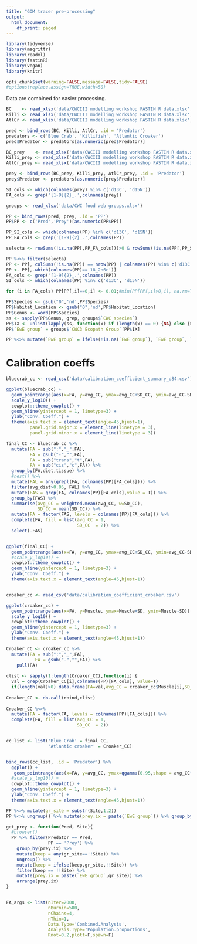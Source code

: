 ```yaml
---
title: "GOM tracer pre-processing"
output:
  html_document:
    df_print: paged
---
```


```r

library(tidyverse)
library(magrittr)
library(readxl)
library(fastinR)
library(vegan)
library(knitr)

opts_chunk$set(warning=FALSE,message=FALSE,tidy=FALSE)
#options(replace.assign=TRUE,width=50)

```

Data are combined for easier processing.

```r

BC    <- read_xlsx('data/CWCIII modelling workshop FASTIN R data.xlsx',sheet = 1, na = 'NA')
Killi <- read_xlsx('data/CWCIII modelling workshop FASTIN R data.xlsx',sheet = 2, na = 'NA')
AtlCr <- read_xlsx('data/CWCIII modelling workshop FASTIN R data.xlsx',sheet = 3, na = 'NA')

pred <- bind_rows(BC, Killi, AtlCr, .id = 'Predator')
predators <- c('Blue Crab', 'Killifish', 'Atlantic Croaker')
pred$Predator <- predators[as.numeric(pred$Predator)]

BC_prey    <- read_xlsx('data/CWCIII modelling workshop FASTIN R data.xlsx',sheet = 5, na = 'NA')
Killi_prey <- read_xlsx('data/CWCIII modelling workshop FASTIN R data.xlsx',sheet = 6, na = 'NA')
AtlCr_prey <- read_xlsx('data/CWCIII modelling workshop FASTIN R data.xlsx',sheet = 7, na = 'NA')

prey <- bind_rows(BC_prey, Killi_prey, AtlCr_prey, .id = 'Predator')
prey$Predator <- predators[as.numeric(prey$Predator)]

SI_cols <- which(colnames(prey) %in% c('d13C', 'd15N'))
FA_cols <- grep('[1-9]{2}_.',colnames(prey))

groups <- read_xlsx('data/CWC food web groups.xlsx')

PP <- bind_rows(pred, prey, .id = 'PP')
PP$PP <- c('Pred','Prey')[as.numeric(PP$PP)]

PP_SI_cols <- which(colnames(PP) %in% c('d13C', 'd15N'))
PP_FA_cols <- grep('[1-9]{2}_.',colnames(PP))

selecta <- rowSums(!is.na(PP[,PP_FA_cols]))>0 & rowSums(!is.na(PP[,PP_SI_cols]))>0

PP %<>% filter(selecta)
PP <- PP[, colSums(!is.na(PP)) == nrow(PP) | colnames(PP) %in% c('d13C', 'd15N')]
PP <- PP[,-which(colnames(PP)=='18_2n6c')]
FA_cols <- grep('[1-9]{2}_.',colnames(PP))
SI_cols <- which(colnames(PP) %in% c('d13C', 'd15N'))

for (i in FA_cols) PP[PP[,i]==0,i] <- 0.01;#min(PP[PP[,i]>0,i], na.rm=T)

PP$Species <- gsub("0",'nd',PP$Species)
PP$Habitat_Location <- gsub("0",'nd',PP$Habitat_Location)
PP$Genus <- word(PP$Species)
ss <- sapply(PP$Genus, grep, groups$`CWC species`)
PP$IX <- unlist(lapply(ss, function(x) if (length(x) == 0) {NA} else {x}))
PP$`EwE group` = groups$`CWC3 Ecopath Group`[PP$IX]

PP %<>% mutate(`EwE group` = ifelse(!is.na(`EwE group`), `EwE group`, `Species`))

```

# Calibration coeffs

```r

bluecrab_cc <- read_csv('data/calibration_coefficient_summary_d84.csv')

ggplot(bluecrab_cc) + 
  geom_pointrange(aes(x=FA, y=avg_CC, ymax=avg_CC+SD_CC, ymin=avg_CC-SD_CC, col=diet)) + 
  scale_y_log10() + 
  cowplot::theme_cowplot() + 
  geom_hline(yintercept = 1, linetype=3) + 
  ylab("Conv. Coeff.") + 
  theme(axis.text.x = element_text(angle=45,hjust=1),
         panel.grid.major.x = element_line(linetype = 3),
         panel.grid.minor.x = element_line(linetype = 3))

final_CC <- bluecrab_cc %>% 
  mutate(FA = sub(":","_",FA),
         FA = gsub("-","",FA),
         FA = sub("trans","t",FA),
         FA = sub("cis","c",FA)) %>%
  group_by(FA,diet,tissue) %>%
  #nest() %>%
  mutate(FAL = any(grepl(FA, colnames(PP)[FA_cols]))) %>%
  filter(avg_diet>0.05, FAL) %>%
  mutate(FAS = grep(FA, colnames(PP)[FA_cols],value = T)) %>%
  group_by(FAS) %>%
  summarise(avg_CC = weighted.mean(avg_CC, w=SD_CC),
            SD_CC = mean(SD_CC)) %>%
  mutate(FA = factor(FAS, levels = colnames(PP)[FA_cols])) %>%
  complete(FA, fill = list(avg_CC = 1,
                           SD_CC  = 2)) %>%
  select(-FAS)


ggplot(final_CC) + 
  geom_pointrange(aes(x=FA, y=avg_CC, ymax=avg_CC+SD_CC, ymin=avg_CC-SD_CC)) + 
  #scale_y_log10() + 
  cowplot::theme_cowplot() + 
  geom_hline(yintercept = 1, linetype=3) + 
  ylab("Conv. Coeff.") + 
  theme(axis.text.x = element_text(angle=45,hjust=1))


croaker_cc <- read_csv('data/calibration_coefficient_croaker.csv')

ggplot(croaker_cc) + 
  geom_pointrange(aes(x=FA, y=Muscle, ymax=Muscle+SD, ymin=Muscle-SD)) + 
  scale_y_log10() + 
  cowplot::theme_cowplot() + 
  geom_hline(yintercept = 1, linetype=3) + 
  ylab("Conv. Coeff.") + 
  theme(axis.text.x = element_text(angle=45,hjust=1))

Croaker_CC <- croaker_cc %>% 
  mutate(FA = sub(":","_",FA),
           FA = gsub("-","",FA)) %>% 
    pull(FA) 
  
clist <- sapply(1:length(Croaker_CC),function(i) {
  val = grep(Croaker_CC[i],colnames(PP)[FA_cols], value=T)
  if(length(val)>0) data.frame(FA=val,avg_CC = croaker_cc$Muscle[i],SD_CC = croaker_cc$SD[i])})
  
Croaker_CC <- do.call(rbind,clist)
  
Croaker_CC %<>%
  mutate(FA = factor(FA, levels = colnames(PP)[FA_cols])) %>%
  complete(FA, fill = list(avg_CC = 1,
                           SD_CC  = 2))


cc_list <- list('Blue Crab' = final_CC,
                'Atlantic croaker' = Croaker_CC)


bind_rows(cc_list, .id = 'Predator') %>%
  ggplot() + 
   geom_pointrange(aes(x=FA, y=avg_CC, ymax=qgamma(0.95,shape = avg_CC^2/SD_CC^2, rate = avg_CC/SD_CC^2), ymin=qgamma(0.05,shape = avg_CC^2/SD_CC^2, rate = avg_CC/SD_CC^2), col=Predator)) + 
  #scale_y_log10() + 
  cowplot::theme_cowplot() + 
  geom_hline(yintercept = 1, linetype=3) + 
  ylab("Conv. Coeff.") + 
  theme(axis.text.x = element_text(angle=45,hjust=1))

```

```r

PP %<>% mutate(gr_site = substr(Site,1,2))
PP %<>% ungroup() %>% mutate(prey.ix = paste(`EwE group`)) %>% group_by(prey.ix,Predator,gr_site) %>% filter(n()>=3)

get_prey <- function(Pred, Site){
  #browser()
  PP %>% filter(Predator == Pred,
                PP == 'Prey') %>% 
    group_by(prey.ix) %>%
    mutate(keep = any(gr_site==!!Site)) %>% 
    ungroup() %>% 
    mutate(keep = ifelse(keep,gr_site,!!Site)) %>% 
    filter(keep == !!Site) %>%
    mutate(prey.ix = paste(`EwE group`,gr_site)) %>% 
    arrange(prey.ix)
}


FA_args <- list(nIter=2000,
                nBurnin=500,
                nChains=4,
                nThin=1,
                Data.Type='Combined.Analysis',
                Analysis.Type='Population.proportions',
                Rnot=0.2,plott=F,spawn=F)

```

<!-- ```{r} -->

<!-- BC_PS_pred <- PP %>% filter(Predator == 'Blue Crab', -->
<!--                          PP == 'Pred', -->
<!--                          gr_site=='PS')  -->

<!-- BC_PS_prey <- get_prey(Pred = 'Blue Crab', Site = 'PS') %>% filter(!grepl('Blue crabs',prey.ix)) -->

<!-- BC.data.PS <- add_FA(FA.predators = as.matrix(BC_PS_pred[, FA_cols]), -->
<!--                      FA.preys     = data.frame(BC_PS_prey[,c(which(colnames(PP)=='prey.ix'),FA_cols)]), -->
<!--                      CC.mean = cc_list$`Blue Crab`$avg_CC, -->
<!--                      CC.var  = cc_list$`Blue Crab`$SD_CC) -->


<!-- BC.data.PS <- add_SI(SI.predators = as.matrix(BC_PS_pred[, SI_cols]), -->
<!--                      SI.preys     = data.frame(BC_PS_prey[,c(which(colnames(PP)=='prey.ix'),SI_cols)]), -->
<!--                      FC.mean = c(-0.5, 1), -->
<!--                      FC.var  = c(1, 1), -->
<!--                      datas=BC.data.PS) -->


<!-- BC_WP_pred <- PP %>% filter(Predator == 'Blue Crab', -->
<!--                          PP == 'Pred', -->
<!--                          gr_site=='WP')  -->

<!-- BC_WP_prey <- get_prey(Pred = 'Blue Crab', Site = 'WP') %>% filter(!grepl('Blue crabs',prey.ix)) -->

<!-- BC.data.WP <- add_FA(FA.predators = as.matrix(BC_WP_pred[, FA_cols]), -->
<!--                      FA.preys     = data.frame(BC_WP_prey[,c(which(colnames(PP)=='prey.ix'),FA_cols)]), -->
<!--                      CC.mean = cc_list$`Blue Crab`$avg_CC, -->
<!--                      CC.var  = cc_list$`Blue Crab`$SD_CC) -->


<!-- BC.data.WP <- add_SI(SI.predators = as.matrix(BC_WP_pred[, SI_cols]), -->
<!--                      SI.preys     = data.frame(BC_WP_prey[,c(which(colnames(PP)=='prey.ix'),SI_cols)]), -->
<!--                      FC.mean = c(-0.5, 1), -->
<!--                      FC.var  = c(1, 1), -->
<!--                      datas=BC.data.WP) -->



<!-- BC_vs_BC_PS_prey <- get_prey(Pred = 'Blue Crab', Site = 'PS')  -->

<!-- BCvsBC.data.PS <- add_FA(FA.predators = as.matrix(BC_PS_pred[, FA_cols]), -->
<!--                      FA.preys     = data.frame(BC_vs_BC_PS_prey[,c(which(colnames(PP)=='prey.ix'),FA_cols)]), -->
<!--                      CC.mean = cc_list$`Blue Crab`$avg_CC, -->
<!--                      CC.var  = cc_list$`Blue Crab`$SD_CC) -->


<!-- BCvsBC.data.PS <- add_SI(SI.predators = as.matrix(BC_PS_pred[, SI_cols]), -->
<!--                      SI.preys     = data.frame(BC_vs_BC_PS_prey[,c(which(colnames(PP)=='prey.ix'),SI_cols)]), -->
<!--                      FC.mean = c(-0.5, 1), -->
<!--                      FC.var  = c(1, 1), -->
<!--                      datas=BCvsBC.data.PS) -->



<!-- BC_vs_BC_WP_prey <- get_prey(Pred = 'Blue Crab', Site = 'WP')  -->

<!-- BCvsBC.data.WP <- add_FA(FA.predators = as.matrix(BC_WP_pred[, FA_cols]), -->
<!--                      FA.preys     = data.frame(BC_vs_BC_WP_prey[,c(which(colnames(PP)=='prey.ix'),FA_cols)]), -->
<!--                      CC.mean = cc_list$`Blue Crab`$avg_CC, -->
<!--                      CC.var  = cc_list$`Blue Crab`$SD_CC) -->


<!-- BCvsBC.data.WP <- add_SI(SI.predators = as.matrix(BC_WP_pred[, SI_cols]), -->
<!--                      SI.preys     = data.frame(BC_vs_BC_WP_prey[,c(which(colnames(PP)=='prey.ix'),SI_cols)]), -->
<!--                      FC.mean = c(-0.5, 1), -->
<!--                      FC.var  = c(1, 1), -->
<!--                      datas=BCvsBC.data.WP) -->

<!-- ``` -->

<!-- ## Model -->

<!-- ```{r model0} -->

<!-- FAS <- which(colnames(BCvsBC.data.PS$datas.FA$preds.FA) %in% c('18_1n9c', -->
<!--                                                         '18_3n3', -->
<!--                                                         '22_6n3', -->
<!--                                                         '16_1n7', -->
<!--                                                         '16_0', -->
<!--                                                         '18_1n9t', -->
<!--                                                         '18_1n7', -->
<!--                                                         '18_0', -->
<!--                                                         '18_3n6')) -->
<!-- BC.data.PS.sub <- fastinR::select_vars(BC.data.PS, FAS) -->
<!-- par(mfrow=c(2,1)) -->
<!-- dataplot(BC.data.PS) -->
<!-- dataplot(BC.data.PS.sub) -->

<!-- FA_args$datas <- BC.data.PS.sub -->
<!-- BC.data.PS.mod <- brms:::eval_silent(do.call(run_MCMC, FA_args), type='message') -->
<!-- #diagnostics -->
<!-- MCMCplot(BC.data.PS.mod$res) -->
<!-- diags(BC.data.PS.mod$res) -->
<!-- BC.data.PS.mod$res -->
<!-- plot.pop_props(BC.data.PS.mod$res,save=F,density=F,types = 'post') -->



<!-- BC.data.WP.sub <- fastinR::select_vars(BC.data.WP, FAS) -->
<!-- par(mfrow=c(2,1)) -->
<!-- dataplot(BC.data.WP.sub) -->
<!-- dataplot(BC.data.WP) -->


<!-- FA_args$datas <- BC.data.WP.sub -->
<!-- BC.data.WP.mod <- brms:::eval_silent(do.call(run_MCMC, FA_args), type='message') -->
<!-- #diagnostics -->
<!-- MCMCplot(BC.data.WP.mod$res) -->
<!-- diags(BC.data.WP.mod$res) -->
<!-- BC.data.WP.mod$res -->
<!-- plot.pop_props(BC.data.WP.mod$res,save=F,density = F) -->

<!-- plot(BC.data.PS.mod$mod,pars='cc') + geom_vline(xintercept=qnorm(0.025,1,1), linetype=2) + geom_vline(xintercept=qnorm(0.975,1,1), linetype=2) -->

<!-- ################################## -->
<!-- ###### Same with BC prey ######### -->
<!-- ################################## -->

<!-- BCvsBC.data.PS.sub <- fastinR::select_vars(BCvsBC.data.PS, FAS) -->
<!-- par(mfrow=c(2,1)) -->
<!-- dataplot(BCvsBC.data.PS) -->
<!-- dataplot(BCvsBC.data.PS.sub) -->

<!-- FA_args$datas <- BCvsBC.data.PS.sub -->
<!-- BCvsBC.data.PS.mod <- brms:::eval_silent(do.call(run_MCMC, FA_args), type='message') -->
<!-- #diagnostics -->
<!-- MCMCplot(BCvsBC.data.PS.mod$res) -->
<!-- diags(BCvsBC.data.PS.mod$res) -->
<!-- BCvsBC.data.PS.mod$res -->
<!-- plot.pop_props(BCvsBC.data.PS.mod$res,save=F,density=F,types = 'post') -->



<!-- BCvsBC.data.WP.sub <- fastinR::select_vars(BCvsBC.data.WP, FAS) -->
<!-- par(mfrow=c(2,1)) -->
<!-- dataplot(BCvsBC.data.WP.sub) -->
<!-- dataplot(BCvsBC.data.WP) -->

<!-- FA_args$datas <- BCvsBC.data.WP.sub -->
<!-- BCvsBC.data.WP.mod <- brms:::eval_silent(do.call(run_MCMC, FA_args), type='message') -->
<!-- #diagnostics -->
<!-- MCMCplot(BCvsBC.data.WP.mod$res) -->
<!-- diags(BCvsBC.data.WP.mod$res) -->
<!-- BCvsBC.data.WP.mod$res -->
<!-- plot.pop_props(BCvsBC.data.WP.mod$res,save=F,density = F) -->

<!-- plot(BCvsBC.data.PS.mod$mod,pars='cc') + geom_vline(xintercept=qnorm(0.025,1,1), linetype=2) + geom_vline(xintercept=qnorm(0.975,1,1), linetype=2) -->


<!-- ``` -->
<!-- # Killifish -->

<!-- ```{r} -->

<!-- KF_PS_pred <- PP %>% filter(Predator == 'Killifish', -->
<!--                          PP == 'Pred', -->
<!--                          gr_site=='PS')  -->

<!-- KF_PS_prey <- get_prey(Pred = 'Killifish', Site = 'PS') %>% filter(!grepl('Menhaden',prey.ix)) -->

<!-- KF.data.PS <- add_FA(FA.predators = as.matrix(KF_PS_pred[, FA_cols]), -->
<!--                      FA.preys     = data.frame(KF_PS_prey[,c(which(colnames(PP)=='prey.ix'),FA_cols)])) -->


<!-- KF.data.PS <- add_SI(SI.predators = as.matrix(KF_PS_pred[, SI_cols]), -->
<!--                      SI.preys     = data.frame(KF_PS_prey[,c(which(colnames(PP)=='prey.ix'),SI_cols)]), -->
<!--                      FC.mean = c(-0.5, 1), -->
<!--                      FC.var  = c(1, 1), -->
<!--                      datas=KF.data.PS) -->


<!-- KF_WP_pred <- PP %>% filter(Predator == 'Killifish', -->
<!--                          PP == 'Pred', -->
<!--                          gr_site=='WP')  -->

<!-- KF_WP_prey <- get_prey(Pred = 'Killifish', Site = 'WP') %>% filter(!grepl('Menhaden',prey.ix)) -->

<!-- KF.data.WP <- add_FA(FA.predators = as.matrix(KF_WP_pred[, FA_cols]), -->
<!--                      FA.preys     = data.frame(KF_WP_prey[,c(which(colnames(PP)=='prey.ix'),FA_cols)])) -->


<!-- KF.data.WP <- add_SI(SI.predators = as.matrix(KF_WP_pred[, SI_cols]), -->
<!--                      SI.preys     = data.frame(KF_WP_prey[,c(which(colnames(PP)=='prey.ix'),SI_cols)]), -->
<!--                      FC.mean = c(-0.5, 1), -->
<!--                      FC.var  = c(1, 1), -->
<!--                      datas=KF.data.WP) -->

<!-- ``` -->

<!-- ## Model -->

<!-- ```{r model1} -->

<!-- FAS <- which(colnames(BCvsBC.data.PS$datas.FA$preds.FA) %in% c('18_1n9c', -->
<!--                                                         '18_3n3', -->
<!--                                                         '22_6n3', -->
<!--                                                         '16_1n7', -->
<!--                                                         '16_0', -->
<!--                                                         '24_1n9', -->
<!--                                                         '18_1n7', -->
<!--                                                         '18_0', -->
<!--                                                         '24_0')) -->

<!-- KF.data.PS.sub <- fastinR::select_vars(KF.data.PS, FAS) -->
<!-- par(mfrow=c(2,1)) -->
<!-- dataplot(KF.data.PS) -->
<!-- dataplot(KF.data.PS.sub) -->

<!-- FA_args$datas <- KF.data.PS.sub -->

<!-- KF.data.PS.mod <- brms:::eval_silent(do.call(run_MCMC, FA_args), type='message') -->
<!-- #diagnostics -->
<!-- MCMCplot(KF.data.PS.mod$res) -->
<!-- diags(KF.data.PS.mod$res) -->
<!-- KF.data.PS.mod$res -->
<!-- plot.pop_props(KF.data.PS.mod$res,save=F,density=F, type='post') -->


<!-- FAS <- which(colnames(BCvsBC.data.PS$datas.FA$preds.FA) %in% c('18_1n9c', -->
<!--                                                         '18_3n3', -->
<!--                                                         '22_6n3', -->
<!--                                                         '16_1n7', -->
<!--                                                         '16_0', -->
<!--                                                         '17_0', -->
<!--                                                         '18_1n7', -->
<!--                                                         '18_0', -->
<!--                                                         '24_0')) -->

<!-- KF.data.WP.sub <- fastinR::select_vars(KF.data.WP, FAS) -->
<!-- par(mfrow=c(2,1)) -->
<!-- dataplot(KF.data.WP.sub) -->
<!-- dataplot(KF.data.WP) -->

<!-- FA_args$datas <- KF.data.WP.sub -->

<!-- KF.data.WP.mod <- brms:::eval_silent(do.call(run_MCMC, FA_args), type='message') -->
<!-- #diagnostics -->
<!-- MCMCplot(KF.data.WP.mod$res) -->
<!-- diags(KF.data.WP.mod$res) -->
<!-- KF.data.WP.mod$res -->
<!-- plot.pop_props(KF.data.WP.mod$res,save=F,density = F) -->

<!-- ``` -->

<!-- # Atlantic Croaker -->

<!-- ```{r} -->

<!-- AC_PS_pred <- PP %>% filter(Predator == 'Atlantic Croaker', -->
<!--                          PP == 'Pred', -->
<!--                          gr_site=='PS')  -->

<!-- AC_PS_prey <- get_prey(Pred = 'Atlantic Croaker', Site = 'PS')  -->

<!-- AC.data.PS <- add_FA(FA.predators = as.matrix(AC_PS_pred[, FA_cols]), -->
<!--                      FA.preys     = data.frame(AC_PS_prey[,c(which(colnames(PP)=='prey.ix'),FA_cols)]), -->
<!--                      CC.mean = cc_list$`Atlantic croaker`$avg_CC, -->
<!--                      CC.var  = cc_list$`Atlantic croaker`$SD_CC) -->


<!-- AC.data.PS <- add_SI(SI.predators = as.matrix(AC_PS_pred[, SI_cols]), -->
<!--                      SI.preys     = data.frame(AC_PS_prey[,c(which(colnames(PP)=='prey.ix'),SI_cols)]), -->
<!--                      FC.mean = c(-0.5, 1), -->
<!--                      FC.var  = c(1, 1), -->
<!--                      datas=AC.data.PS) -->


<!-- AC_WP_pred <- PP %>% filter(Predator == 'Atlantic Croaker', -->
<!--                          PP == 'Pred', -->
<!--                          gr_site=='WP')  -->

<!-- AC_WP_prey <- get_prey(Pred = 'Atlantic Croaker', Site = 'WP') -->

<!-- AC.data.WP <- add_FA(FA.predators = as.matrix(AC_WP_pred[, FA_cols]), -->
<!--                      FA.preys     = data.frame(AC_WP_prey[,c(which(colnames(PP)=='prey.ix'),FA_cols)]), -->
<!--                      CC.mean = cc_list$`Atlantic croaker`$avg_CC, -->
<!--                      CC.var  = cc_list$`Atlantic croaker`$SD_CC) -->


<!-- AC.data.WP <- add_SI(SI.predators = as.matrix(AC_WP_pred[, SI_cols]), -->
<!--                      SI.preys     = data.frame(AC_WP_prey[,c(which(colnames(PP)=='prey.ix'),SI_cols)]), -->
<!--                      FC.mean = c(-0.5, 1), -->
<!--                      FC.var  = c(1, 1), -->
<!--                      datas=AC.data.WP) -->

<!-- ``` -->

<!-- ## Model -->

<!-- ```{r model2} -->


<!-- FAS <- which(colnames(AC.data.PS$datas.FA$preds.FA) %in% c('18_1n9c', -->
<!--                                                         '22_0', -->
<!--                                                         '22_6n3', -->
<!--                                                         '16_1n7', -->
<!--                                                         '16_0', -->
<!--                                                         '17_0', -->
<!--                                                         '18_1n7', -->
<!--                                                         '18_0', -->
<!--                                                         '24_0', -->
<!--                                                         '22_0', -->
<!--                                                         '18_1n9t')) -->

<!-- AC.data.PS.sub <- fastinR::select_vars(AC.data.PS, FAS) -->
<!-- par(mfrow=c(2,1)) -->
<!-- dataplot(AC.data.PS) -->
<!-- dataplot(AC.data.PS.sub) -->

<!-- FA_args$datas <- AC.data.PS.sub -->

<!-- AC.data.PS.mod <- brms:::eval_silent(do.call(run_MCMC, FA_args), type='message') -->
<!-- #diagnostics -->
<!-- MCMCplot(AC.data.PS.mod$res) -->
<!-- diags(AC.data.PS.mod$res) -->
<!-- AC.data.PS.mod$res -->
<!-- plot.pop_props(AC.data.PS.mod$res,save=F,density=F, type='post') -->



<!-- FAS <- which(colnames(BCvsBC.data.PS$datas.FA$preds.FA) %in% c('18_1n9c', -->
<!--                                                         '22_0', -->
<!--                                                         '22_6n3', -->
<!--                                                         '16_1n7', -->
<!--                                                         '16_0', -->
<!--                                                         '17_0', -->
<!--                                                         '18_0', -->
<!--                                                         '24_0')) -->

<!-- AC.data.WP.sub <- fastinR::select_vars(AC.data.WP, FAS) -->
<!-- par(mfrow=c(2,1)) -->
<!-- dataplot(AC.data.WP.sub) -->
<!-- dataplot(AC.data.WP) -->

<!-- FA_args$datas <- AC.data.WP.sub -->

<!-- AC.data.WP.mod <-  brms:::eval_silent(do.call(run_MCMC, FA_args), type='message') -->
<!-- #diagnostics -->
<!-- MCMCplot(AC.data.WP.mod$res) -->
<!-- diags(AC.data.WP.mod$res) -->
<!-- AC.data.WP.mod$res -->
<!-- plot.pop_props(AC.data.WP.mod$res,save=F,density = F, type='post') -->

<!-- ``` -->

<!-- ```{r} -->

<!-- modlist <- list('Blue crab PS' = list(mod  = BC.data.PS.mod$mod, -->
<!--                                       prey = BC.data.PS.mod$res$prey.names), -->
<!--                 'Blue crab WPH' = list(mod  = BC.data.WP.mod$mod, -->
<!--                                       prey = BC.data.WP.mod$res$prey.names), -->
<!--                 'Killifish PS' = list(mod  = KF.data.PS.mod$mod, -->
<!--                                       prey = KF.data.PS.mod$res$prey.names), -->
<!--                 'Killifish WPH' = list(mod  = KF.data.WP.mod$mod, -->
<!--                                       prey = KF.data.WP.mod$res$prey.names), -->
<!--                 'Atlantic Croaker PS' = list(mod  = AC.data.PS.mod$mod, -->
<!--                                       prey = AC.data.PS.mod$res$prey.names), -->
<!--                 'Atlantic Croaker WPH' = list(mod  = AC.data.WP.mod$mod, -->
<!--                                       prey = AC.data.WP.mod$res$prey.names)) -->

<!-- out <- lapply(modlist, function(l) { -->
<!--   props <- rstan::extract(l$mod,pars='prop')$prop -->
<!--   colnames(props) <- l$prey -->
<!-- reshape2::melt(props) -->
<!-- }) %>% bind_rows(.id = 'Species') -->

<!-- colnames(out)[2:3] <- c('iter', 'Prey') -->

<!-- out %<>%  -->
<!--   mutate(Prey = gsub(' PS','',Prey), -->
<!--          Prey = gsub(' WP','',Prey)) %>% -->
<!--   group_by(Species, Prey) %>% -->
<!--   summarise(m = mean(value), -->
<!--             q11 = quantile(value, 0.025), -->
<!--             q1 = quantile(value, 0.1), -->
<!--             q3 = quantile(value, 0.9), -->
<!--             q33 = quantile(value, 0.975)) -->

<!-- ggplot(out) + -->
<!--   geom_pointrange(aes(x=Prey, y=m, ymin=q11, ymax=q33, col=Prey), size=0.5) +  -->
<!--   geom_linerange(aes(x=Prey, y=m, ymin=q1, ymax=q3, col=Prey), size=1) +  -->
<!--   facet_wrap(~Species, ncol = 2, scales = 'free_y') +  -->
<!--   coord_flip() +  -->
<!--   cowplot::theme_cowplot() +  -->
<!--   scale_color_discrete(guide='none') +  -->
<!--   ylab('Prey proportion') + -->
<!--   theme(axis.text.y = element_text(size=8)) -->

<!-- ``` -->


<!-- ```{r} -->

<!-- modlist <- list('Blue crab PS - no BC prey' = list(mod  = BC.data.PS.mod$mod, -->
<!--                                                    prey = BC.data.PS.mod$res$prey.names), -->
<!--                 'Blue crab WPH - no BC prey' = list(mod  = BC.data.WP.mod$mod, -->
<!--                                                     prey = BC.data.WP.mod$res$prey.names), -->
<!--                 'Blue crab PS - with BC prey' = list(mod  = BCvsBC.data.PS.mod$mod, -->
<!--                                                      prey = BCvsBC.data.PS.mod$res$prey.names), -->
<!--                 'Blue crab WPH - with BC prey' = list(mod  = BCvsBC.data.WP.mod$mod, -->
<!--                                                       prey = BCvsBC.data.WP.mod$res$prey.names)) -->

<!-- out <- lapply(modlist, function(l) { -->
<!--   props <- rstan::extract(l$mod,pars='prop')$prop -->
<!--   colnames(props) <- l$prey -->
<!-- reshape2::melt(props) -->
<!-- }) %>% bind_rows(.id = 'Species') -->

<!-- colnames(out)[2:3] <- c('iter', 'Prey') -->

<!-- out %<>%  -->
<!--   mutate(Prey = gsub(' PS','',Prey), -->
<!--          Prey = gsub(' WP','',Prey)) %>% -->
<!--   group_by(Species, Prey) %>% -->
<!--   summarise(m = mean(value), -->
<!--             q11 = quantile(value, 0.025), -->
<!--             q1 = quantile(value, 0.1), -->
<!--             q3 = quantile(value, 0.9), -->
<!--             q33 = quantile(value, 0.975)) -->

<!-- ggplot(out) + -->
<!--   geom_pointrange(aes(x=Prey, y=m, ymin=q11, ymax=q33, col=Prey), size=0.5) +  -->
<!--   geom_linerange(aes(x=Prey, y=m, ymin=q1, ymax=q3, col=Prey), size=1) +  -->
<!--   facet_wrap(~Species, ncol = 2, scales = 'free_y') +  -->
<!--   coord_flip() +  -->
<!--   cowplot::theme_cowplot() +  -->
<!--   scale_color_discrete(guide='none') +  -->
<!--   ylab('Prey proportion') + -->
<!--   theme(axis.text.y = element_text(size=8)) -->

<!-- ``` -->

